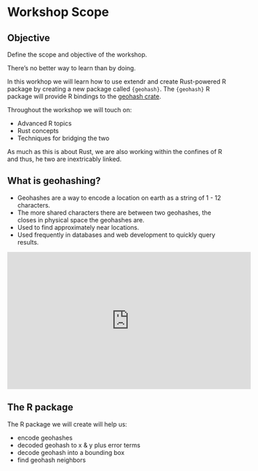 # Workshop Scope

::: callout-tip
## Objective

Define the scope and objective of the workshop.

:::

There's no better way to learn than by doing.

In this workhop we will learn how to use extendr and create Rust-powered R package by creating a new package called `{geohash}`. The `{geohash}` R package will provide R bindings to the [geohash crate](https://docs.rs/geohash).

Throughout the workshop we will touch on:

- Advanced R topics
- Rust concepts
- Techniques for bridging the two

As much as this is about Rust, we are also working within the confines of R and thus, he two are inextricably linked.

## What is geohashing?

- Geohashes are a way to encode a location on earth as a string of 1 - 12 characters.
- The more shared characters there are between two geohashes, the closes in physical space the geohashes are.
- Used to find approximately near locations.
- Used frequently in databases and web development to quickly query results.


<iframe width="560" height="315" src="https://www.youtube.com/embed/vGKs-c1nQYU?si=J-svZEFWWLsTXWmK" title="YouTube video player" frameborder="0" allow="accelerometer; autoplay; clipboard-write; encrypted-media; gyroscope; picture-in-picture; web-share" referrerpolicy="strict-origin-when-cross-origin" allowfullscreen></iframe>

## The R package

The R package we will create will help us:

- encode geohashes
- decoded geohash to x & y plus error terms
- decode geohash into a bounding box
- find geohash neighbors
